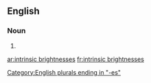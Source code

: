 ==English==

===Noun===
{{head|en|plural}}

# {{plural of|intrinsic brightness|lang=en|nocat=1}}

[[Category:English plurals ending in "-es"]]

[[ar:intrinsic brightnesses]]
[[fr:intrinsic brightnesses]]